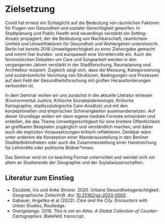 # Zielsetzung {.unlisted .unnumbered}


Covid hat erneut ein Schlaglicht auf die Bedeutung von räumlichen Faktoren für Fragen von Gesundheit und sozialer Gerechtigkeit geworfen. In Stadtplanung und Public Health wird neuerdings verstärkt ein Setting-Ansatz propagiert, der die Bedeutung von Nachbarschaft, räumlichem Umfeld und Umweltfaktoren für Gesundheit und Wohlergehen unterstreicht. Berlin hat bereits 2016 Umweltgerechtigkeit zu einer Zielvorgabe gemacht und nimmt hier bundes- und europaweit eine Vorreiterrolle ein. Auch die feministischen Debatten um Care und Sorgearbeit werden in den vergangenen Jahren verstärkt in der Stadtforschung, Raumplanung und Architektur rezipiert. Zugleich zeigt sich, dass die Messung, Kategorisierung und sozialräumliche Verortung von Strukturen, Bedingungen und Prozessen auf dem Feld der Gesundheitsforschung mit großen Herausforderungen verbunden ist. 

In dem Seminar wollen wir uns zunächst in die aktuelle Literatur einlesen (Environmental Justice, Kritische Sozialepidemiologie, Kritische Kartographie, stadtsoziologische Care-Ansätze) und mit den konzeptionellen und empirischen Schwierigkeiten auseinandersetzen. Auf dieser Grundlage wollen wir dann eigene mediale Formate entwickeln und erstellen, die das Thema Umweltgerechtigkeit für eine breitere Öffentlichkeit an greifbaren Beispielen zugänglich und verständlich machen, und dabei auch die impliziten Voraussetzungen kritisch reflektieren. Denkbar wäre unter anderem die Konzeption einer Wanderausstellung in den Berliner Stadtteilbibliotheken oder auch die Zusammenstellung einer Handreichung für Lehrkräfte oder politische Bildner*innen. 

Das Seminar wird im co-teaching Format unterrichtet und wendet sich vor allem an Studierende der Geographie und der Sozialwissenschaften. 


## Literatur zum Einstieg {.unlisted .unnumbered}

- Dzudzek, Iris und Anke Strüver. 2020. Urbane Gesundheitsgerechtigkeit. *Geographische Zeitschrift*. doi: [10.25162/gz-2020-0005](https://doi.org/10.25162/gz-2020-0005) .
- Gabauer, Angelika et al (2022): *Care and the City. Encounters with Urban Studies*, Routledge. 
- Orangotango. 2018. *This is not an Atlas. A Global Collection of Counter-Cartographies*. Bielefeld: transcript.

